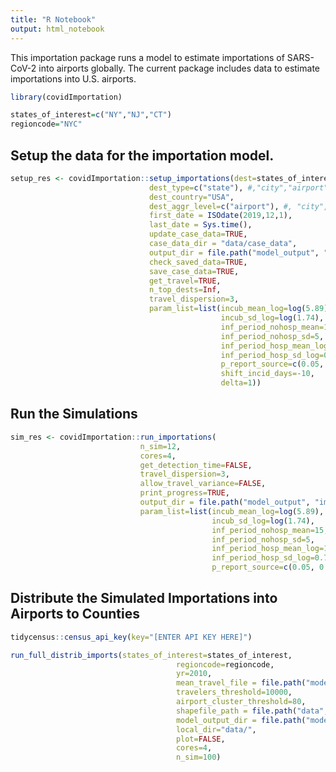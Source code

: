 ```yaml
---
title: "R Notebook"
output: html_notebook
---
```


This importation package runs a model to estimate importations of SARS-CoV-2 into airports globally. The current package includes data to estimate importations into U.S. airports.

```r

library(covidImportation)

states_of_interest=c("NY","NJ","CT")
regioncode="NYC"

```

    
    
## Setup the data for the importation model.
    
```r


setup_res <- covidImportation::setup_importations(dest=states_of_interest,
                               dest_type=c("state"), #,"city","airport", "country"),
                               dest_country="USA",
                               dest_aggr_level=c("airport"), #, "city", "state", "country", "metro"),
                               first_date = ISOdate(2019,12,1),
                               last_date = Sys.time(),
                               update_case_data=TRUE,
                               case_data_dir = "data/case_data",
                               output_dir = file.path("model_output", "importation",regioncode),
                               check_saved_data=TRUE,
                               save_case_data=TRUE,
                               get_travel=TRUE,
                               n_top_dests=Inf, 
                               travel_dispersion=3,
                               param_list=list(incub_mean_log=log(5.89),
                                               incub_sd_log=log(1.74),
                                               inf_period_nohosp_mean=15,
                                               inf_period_nohosp_sd=5,
                                               inf_period_hosp_mean_log=1.23,
                                               inf_period_hosp_sd_log=0.79,
                                               p_report_source=c(0.05, 0.25),
                                               shift_incid_days=-10,
                                               delta=1))

```


## Run the Simulations

```r

sim_res <- covidImportation::run_importations(
                             n_sim=12,
                             cores=4,
                             get_detection_time=FALSE,
                             travel_dispersion=3,
                             allow_travel_variance=FALSE,
                             print_progress=TRUE,
                             output_dir = file.path("model_output", "importation",regioncode),
                             param_list=list(incub_mean_log=log(5.89),
                                             incub_sd_log=log(1.74),
                                             inf_period_nohosp_mean=15,
                                             inf_period_nohosp_sd=5,
                                             inf_period_hosp_mean_log=1.23,
                                             inf_period_hosp_sd_log=0.79,
                                             p_report_source=c(0.05, 0.25)))

```
    
    


## Distribute the Simulated Importations into Airports to Counties

```r

tidycensus::census_api_key(key="[ENTER API KEY HERE]")

run_full_distrib_imports(states_of_interest=states_of_interest,
                                     regioncode=regioncode,
                                     yr=2010,
                                     mean_travel_file = file.path("model_output", "importation", regioncode, "travel_mean.csv"),
                                     travelers_threshold=10000,
                                     airport_cluster_threshold=80,
                                     shapefile_path = file.path("data", regioncode, "shp", paste0("counties_2010_", regioncode, ".shp")),
                                     model_output_dir = file.path("model_output", "importation", regioncode),
                                     local_dir="data/",
                                     plot=FALSE,
                                     cores=4,
                                     n_sim=100)

```








